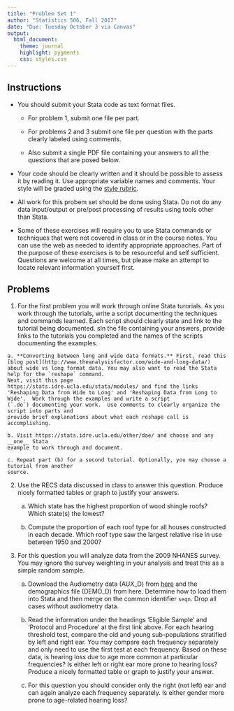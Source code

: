 ```yaml
---
title: "Problem Set 1"
author: "Statistics 506, Fall 2017"
date: "Due: Tuesday October 3 via Canvas"
output: 
  html_document:
    theme: journal
    highlight: pygments
    css: styles.css
---
```


## Instructions

  + You should submit your Stata code as text format files.

    - For problem 1, submit one file per part.
  
    - For problems 2 and 3 submit one file per question
with the parts clearly labeled using comments.

    - Also submit a single PDF file containing your answers to all the questions that are posed below.

  + Your code should be clearly written and it should be possible to assess it by reading it. Use appropriate variable names and comments. Your style will be graded using the 
  [style rubric]("./StyleRubric.html").

  + All work for this probem set should be done using Stata. Do not do any data input/output or pre/post processing of results using tools other than Stata.

  + Some of these exercises will require you to use Stata commands or techniques that were not covered in class or in the course notes. You can use the web as needed to identify appropriate approaches. Part of the purpose of these exercises is to be resourceful and self sufficient. Questions are welcome at all times, but please make an attempt to locate relevant information yourself first.

## Problems

  1. For the first problem you will work through online Stata turorials.  As you work through
  the tutorials, write a script documenting the techniques and commands learned. Each script
  should clearly state and link to the tutorial being documented.
  sIn the file containing your answers, provide links to the tutorials you completed and 
  the names of the scripts documenting the examples.
  
    a. **Converting between long and wide data formats.** First, read this
    [blog post](http://www.theanalysisfactor.com/wide-and-long-data/) about wide vs long format data. You may also want to read the Stata help for the `reshape` command.
    Next, visit this page
    https://stats.idre.ucla.edu/stata/modules/ and find the links 'Reshaping Data from Wide to Long' and 'Reshaping Data from Long to Wide'.  Work through the examples and write a script 
    (`.do`) documenting your work.  Use comments to clearly organize the script into parts and
    provide brief explanations about what each reshape call is accomplishing.
    
    b. Visit https://stats.idre.ucla.edu/other/dae/ and choose and any __one__ Stata
    example to work through and document.
    
    c. Repeat part (b) for a second tutorial. Optionally, you may choose a tutorial from another
    source.

  2. Use the RECS data discussed in class to answer this question. 
     Produce nicely formatted tables or graph to justify your answers.
  
     a. Which state has the highest proportion of wood shingle roofs? Which state(s) 
     the lowest?
     
     b. Compute the proportion of each roof type for all houses constructed in
        each decade. Which roof type saw the largest relative
        rise in use between 1950 and 2000?
        
  3. For this question you will analyze data from the 2009 NHANES survey.  You
  may ignore the survey weighting in your analysis and treat this as a simple random sample.
  
     a. Download the Audiometry data (AUX_D) from [here](https://wwwn.cdc.gov/nchs/nhanes/search/datapage.aspx?Component=Examination&CycleBeginYear=2005) and the demographics file (DEMO_D) from here.  Determine how to load them into
     Stata and then merge on the common identifier `seqn`. Drop all cases without
     audiometry data.
     
     b. Read the information under the headings 'Eligible Sample' and 
    'Protocol and Procedure' at the first link above. For each hearing threshold test,
     compare the old and young sub-populations stratified by left and right ear.
     You may compare each frequency separately and only need to use the first 
     test at each frequency. Based on these data, is hearing loss due to age more
     common at particular frequencies? Is either left or right ear more prone to hearing loss?
     Produce a nicely formatted table or graph to justify your answer.
     
     c. For this question you should consider only the right (not left) ear and can
     again analyze each frequency separately. Is either gender more prone to age-related
     hearing loss?
     
     
